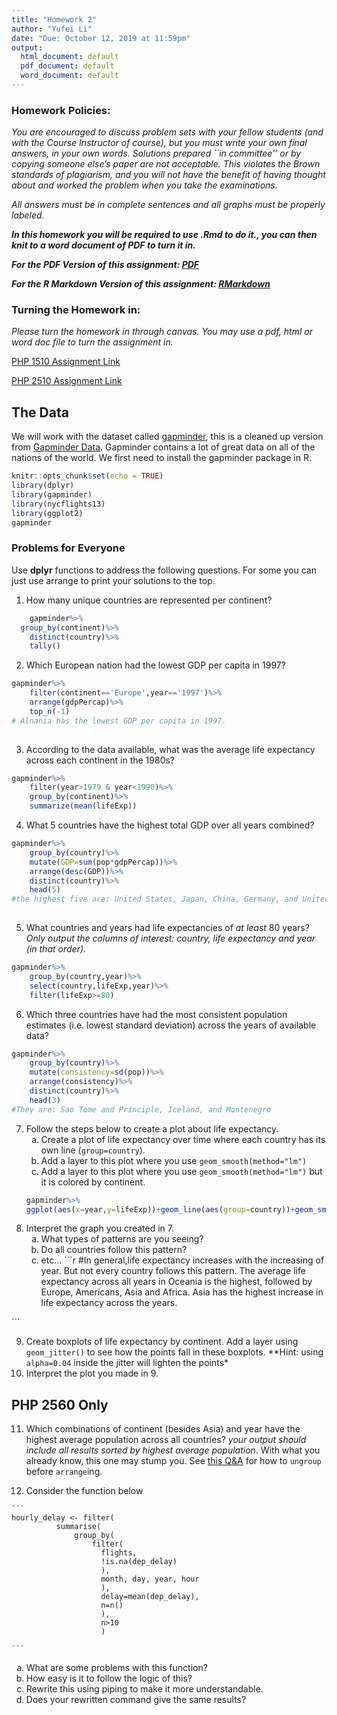 ```yaml
---
title: "Homework 2"
author: "Yufei Li"
date: "Due: October 12, 2019 at 11:59pm"
output:
  html_document: default
  pdf_document: default
  word_document: default
---
```



<style type="text/css">
.table {

    width: 80%;
    margin-left:10%; 
    margin-right:10%;
}
</style>

### Homework Policies:

*You are encouraged to discuss problem sets with your fellow students (and with the Course Instructor of course), but you must write your own final answers, in your own words. Solutions prepared ``in committee'' or by copying someone else's paper are not acceptable.  This violates the Brown standards of plagiarism, and you will not have the benefit of having thought about and worked the problem when you take the examinations.*

*All answers must be in complete sentences and all graphs must be properly labeled.*

***In this homework you will be required to use .Rmd to do it., you can then knit to a word document of PDF to turn it in.***

***For the PDF Version of this assignment: [PDF](https://raw.githubusercontent.com/php-1510-2510/php-1510-2510.github.io/master/homework/hw2.pdf)***

***For the R Markdown Version of this assignment: [RMarkdown](https://raw.githubusercontent.com/php-1510-2510/php-1510-2510.github.io/master/homework/hw2.Rmd)***

### Turning the Homework in:

*Please turn the homework in through canvas. You may use a pdf, html or word doc file to turn the assignment in.*

[PHP 1510 Assignment Link](https://canvas.brown.edu/courses/1078851/assignments/7744738)

[PHP 2510 Assignment Link](https://canvas.brown.edu/courses/1078852/assignments/7744739)


## The Data



We will work with the dataset called [gapminder](https://github.com/jennybc/gapminder), this is a cleaned up version from [Gapminder Data](http://www.gapminder.org/data/). Gapminder contains a lot of great data on all of the nations of the world. We first need to install the gapminder package in R. 

```r
knitr::opts_chunk$set(echo = TRUE)
library(dplyr)
library(gapminder)
library(nycflights13)
library(ggplot2)
gapminder
```



### Problems for Everyone


Use **dplyr** functions to address the following questions. For some you can just use arrange to print your solutions to the top. 

1. How many unique countries are represented per continent?
```r
    gapminder%>%
  group_by(continent)%>%
    distinct(country)%>%
    tally()

```

2. Which European nation had the lowest GDP per capita in 1997? 
```r
gapminder%>%
    filter(continent=='Europe',year=='1997')%>%
    arrange(gdpPercap)%>%
    top_n(-1)
# Alnania has the lowest GDP per capita in 1997.
    
```

3. According to the data available, what was the average life expectancy across each continent in the 1980s?
```r
gapminder%>%
    filter(year>1979 & year<1990)%>%
    group_by(continent)%>%
    summarize(mean(lifeExp))
```

4. What 5 countries have the highest total GDP over all years combined?
```r
gapminder%>%
    group_by(country)%>%
    mutate(GDP=sum(pop*gdpPercap))%>%
    arrange(desc(GDP))%>%
    distinct(country)%>%
    head(5)
#the highest five are: United States, Japan, China, Germany, and United Kingdom
    
```

5. What countries and years had life expectancies of _at least_ 80 years? *Only output the columns of interest: country, life expectancy and year (in that order).*
```r
gapminder%>%
    group_by(country,year)%>%
    select(country,lifeExp,year)%>%
    filter(lifeExp>=80)
```

6. Which three countries have had the most consistent population estimates (i.e. lowest standard deviation) across the years of available data? 
```r
gapminder%>%
    group_by(country)%>%
    mutate(consistency=sd(pop))%>%
    arrange(consistency)%>%
    distinct(country)%>%
    head(3)
#They are: Sao Tome and Principle, Iceland, and Montenegro
```

7. Follow the steps below to create a plot about life expectancy.  
    a. Create a plot of life expectancy over time where each country has its own line (`group=country`).  
    b. Add a layer to this plot where you use `geom_smooth(method="lm")`
    c. Add a layer to this plot where you use `geom_smooth(method="lm")` but it is colored by continent. 
```r
gapminder%>%
ggplot(aes(x=year,y=lifeExp))+geom_line(aes(group=country))+geom_smooth(method="lm",aes(color=continent))
```
    
8. Interpret the graph you created in 7. 
    a. What types of patterns are you seeing? 
    b. Do all countries follow this pattern? 
    c. etc...
```r
#In general,life expectancy increases with the increasing of year. But not every country follows this pattern. The average life expectancy across all years in Oceania is the highest, followed by Europe, Americans, Asia and Africa. Asia has the highest increase in life expectancy across the years. 

```
    
9. Create boxplots of life expectancy by continent. Add a layer using `geom_jitter()` to see how the points fall in these boxplots. **Hint: using `alpha=0.04` inside the jitter will lighten the points*
10. Interpret the plot you made in 9. 

## PHP 2560 Only

11. Which combinations of continent (besides Asia) and year have the highest average population across all countries? *your output should include all results sorted by highest average population*. With what you already know, this one may stump you. See [this Q&A](http://stackoverflow.com/q/27207963/654296) for how to `ungroup` before `arrange`ing. 

12.  Consider the function below

    ```
    hourly_delay <- filter(
              summarise(
                  group_by(
                      filter(
                        flights, 
                        !is.na(dep_delay)
                        ),
                        month, day, year, hour
                        ),
                        delay=mean(dep_delay),
                        n=n()
                        ),
                        n>10
                        )
                                          
    ```


  a. What are some problems with this function? 
  b. How easy is it to follow the logic of this? 
  c. Rewrite this using piping to make it more understandable. 
  d. Does your rewritten command give the same results? 
  


